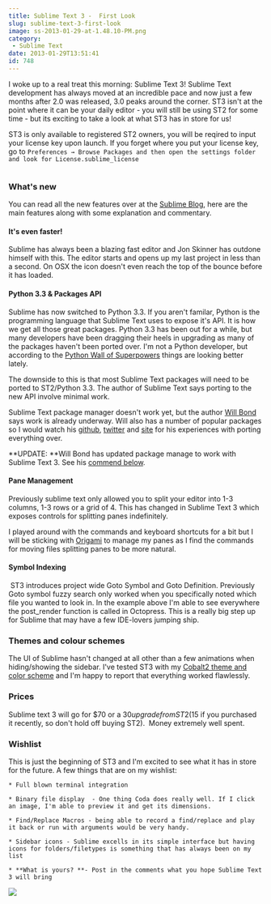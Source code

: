 ```yaml
---
title: Sublime Text 3 -  First Look
slug: sublime-text-3-first-look
image: ss-2013-01-29-at-1.48.10-PM.png
category:
 - Sublime Text
date: 2013-01-29T13:51:41
id: 748
---
```


I woke up to a real treat this morning: Sublime Text 3! Sublime Text development has always moved at an incredible pace and now just a few months after 2.0 was released, 3.0 peaks around the corner. ST3 isn't at the point where it can be your daily editor - you will still be using ST2 for some time - but its exciting to take a look at what ST3 has in store for us!

ST3 is only available to registered ST2 owners, you will be reqired to input your license key upon launch. If you forget where you put your license key, go to `Preferences → Browse Packages and then open the settings folder and look for License.sublime_license`

<img alt="" src="content" />

<h3>What's new</h3>

You can read all the new features over at the <a href="http://www.sublimetext.com/blog/articles/sublime-text-3-beta" target="_blank">Sublime Blog</a>, here are the main features along with some explanation and commentary.

<h4>It's even faster!</h4>

Sublime has always been a blazing fast editor and Jon Skinner has outdone himself with this. The editor starts and opens up my last project in less than a second. On OSX the icon doesn't even reach the top of the bounce before it has loaded.

<h4>Python 3.3 & Packages API</h4>

Sublime has now switched to Python 3.3. If you aren't familar, Python is the programming language that Sublime Text uses to expose it's API. It is how we get all those great packages. Python 3.3 has been out for a while, but many developers have been dragging their heels in upgrading as many of the packages haven't been ported over. I'm not a Python developer, but according to the <a href="https://python3wos.appspot.com/" target="_blank">Python Wall of Superpowers</a> things are looking better lately.

The downside to this is that most Sublime Text packages will need to be ported to ST2/Python 3.3. The author of Sublime Text says porting to the new API involve minimal work.

Sublime Text package manager doesn't work yet, but the author <a href="https://twitter.com/wbond" target="_blank">Will Bond</a> says work is already underway. Will also has a number of popular packages so I would watch his <a href="https://github.com/wbond/" target="_blank">github</a>, <a href="https://twitter.com/wbond" target="_blank">twitter</a> and <a href="http://wbond.net/sublime_packages" target="_blank">site</a> for his experiences with porting everything over.

**UPDATE: **Will Bond has updated package manage to work with Sublime Text 3. See his <a href="http://wesbos.com/sublime-text-3-first-look/#comment-1511">commend below</a>.

<h4>Pane Management</h4>

Previously sublime text only allowed you to split your editor into 1-3 columns, 1-3 rows or a grid of 4. This has changed in Sublime Text 3 which exposes controls for splitting panes indefinitely.

I played around with the commands and keyboard shortcuts for a bit but I will be sticking with <a href="https://github.com/SublimeText/Origami" target="_blank">Origami</a> to manage my panes as I find the commands for moving files splitting panes to be more natural.

<h4>Symbol Indexing</h4>

<img alt="" src="content" />
ST3 introduces project wide Goto Symbol and Goto Definition. Previously Goto symbol fuzzy search only worked when you specifically noted which file you wanted to look in. In the example above I'm able to see everywhere the post_render function is called in Octopress. This is a really big step up for Sublime that may have a few IDE-lovers jumping ship.

<h3>Themes and colour schemes</h3>

The UI of Sublime hasn't changed at all other than a few animations when hiding/showing the sidebar. I've tested ST3 with my <a href="https://github.com/wesbos/cobalt2/" target="_blank">Cobalt2 theme and color scheme</a> and I'm happy to report that everything worked flawlessly.

<h3>Prices</h3>

Sublime text 3 will go for $70 or a $30 upgrade from ST2 ($15 if you purchased it recently, so don't hold off buying ST2).  Money extremely well spent.

<h3>Wishlist</h3>

This is just the beginning of ST3 and I'm excited to see what it has in store for the future. A few things that are on my wishlist:



    * Full blown terminal integration

    * Binary file display  - One thing Coda does really well. If I click an image, I'm able to preview it and get its dimensions.

    * Find/Replace Macros - being able to record a find/replace and play it back or run with arguments would be very handy.

    * Sidebar icons - Sublime excells in its simple interface but having icons for folders/filetypes is something that has always been on my list

    * **What is yours? **- Post in the comments what you hope Sublime Text 3 will bring



<a href="https://sublimetextbook.com/?utm_source=st3firstlook&utm_medium=banner&utm_campaign=product"><img src="facebook-share2.png" /></a>